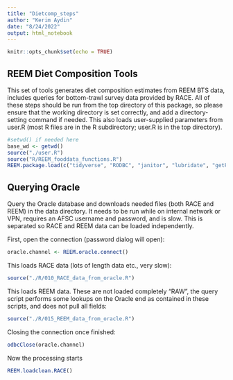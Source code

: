 ```yaml
---
title: "Dietcomp_steps"
author: "Kerim Aydin"
date: "8/24/2022"
output: html_notebook
---
```


```r
knitr::opts_chunk$set(echo = TRUE)
```

## REEM Diet Composition Tools

This set of tools generates diet composition estimates from REEM BTS data, includes queries for bottom-trawl survey data provided by RACE.  All of these steps should be run from the top directory of this package, so please ensure that the working directory is set correctly, and add a directory-setting command if needed.  This also loads user-supplied parameters from user.R (most R files are in the R subdirectory; user.R is in the top directory).

```r
#setwd() if needed here
base_wd <- getwd()
source("./user.R")
source("R/REEM_fooddata_functions.R")
REEM.package.load(c("tidyverse", "RODBC", "janitor", "lubridate", "getPass"))
```

## Querying Oracle

Query the Oracle database and downloads needed files (both RACE and REEM) in the data directory.  It needs to be run while on internal network or VPN, requires an AFSC username and password, and is slow.  This is separated so RACE and REEM data can be loaded independently.

First, open the connection (password dialog will open):
```r
oracle.channel <- REEM.oracle.connect()
```

This loads RACE data (lots of length data etc., very slow):
```r
source("./R/010_RACE_data_from_oracle.R")
```

This loads REEM data.  These are not loaded completely "RAW", the query script performs some lookups on the Oracle end as contained in these scripts, and does not pull all fields:
```r
source("./R/015_REEM_data_from_oracle.R")
```

Closing the connection once finished:
```r
odbcClose(oracle.channel)
```

Now the processing starts
```r
REEM.loadclean.RACE()
```

